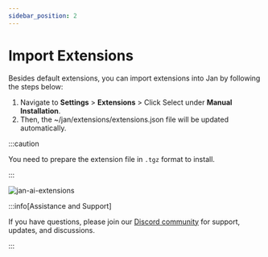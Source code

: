 ```yaml
---
sidebar_position: 2
---
```



# Import Extensions

Besides default extensions, you can import extensions into Jan by following the steps below:

1. Navigate to **Settings** > **Extensions** >  Click Select under **Manual Installation**.
2. Then, the ~/jan/extensions/extensions.json file will be updated automatically.

:::caution

You need to prepare the extension file in `.tgz` format to install.

:::

<div class="text--center"> 
    <img src="https://jan.ai/assets/images/02-import-extensions-1da9727340cdd1e76521936c648af0d6.gif" width={800} alt="jan-ai-extensions" />
</div>

:::info[Assistance and Support]

If you have questions, please join our [Discord community](https://discord.gg/Dt7MxDyNNZ) for support, updates, and discussions.

:::